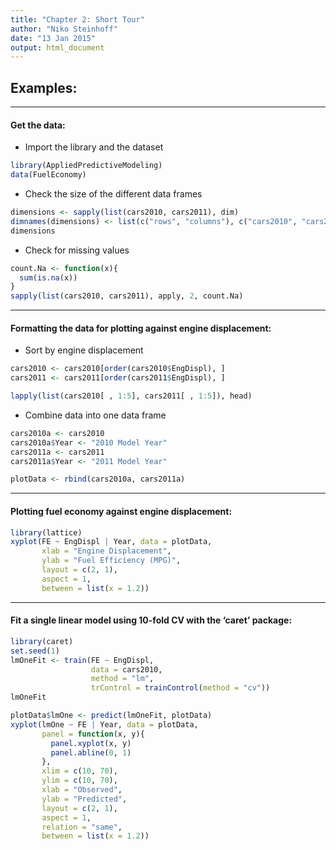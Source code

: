 ```yaml
---
title: "Chapter 2: Short Tour"
author: "Niko Steinhoff"
date: "13 Jan 2015"
output: html_document
---
```


Examples:
---


___
#### Get the data:

- Import the library and the dataset 
```r
library(AppliedPredictiveModeling)
data(FuelEconomy)
```

- Check the size of the different data frames
```r
dimensions <- sapply(list(cars2010, cars2011), dim)
dimnames(dimensions) <- list(c("rows", "columns"), c("cars2010", "cars2011"))
dimensions
```

- Check for missing values
```r
count.Na <- function(x){
  sum(is.na(x))
}
sapply(list(cars2010, cars2011), apply, 2, count.Na)
```

___
#### Formatting the data for plotting against engine displacement:

- Sort by engine displacement
```r
cars2010 <- cars2010[order(cars2010$EngDispl), ]
cars2011 <- cars2011[order(cars2011$EngDispl), ]

lapply(list(cars2010[ , 1:5], cars2011[ , 1:5]), head)
```

- Combine data into one data frame
```r
cars2010a <- cars2010
cars2010a$Year <- "2010 Model Year"
cars2011a <- cars2011
cars2011a$Year <- "2011 Model Year"

plotData <- rbind(cars2010a, cars2011a)
```

___
#### Plotting fuel economy against engine displacement:

```r
library(lattice)
xyplot(FE ~ EngDispl | Year, data = plotData,
       xlab = "Engine Displacement", 
       ylab = "Fuel Efficiency (MPG)", 
       layout = c(2, 1),
       aspect = 1,
       between = list(x = 1.2))
```

___
#### Fit a single linear model using 10-fold CV with the 'caret' package:

```r
library(caret)
set.seed(1)
lmOneFit <- train(FE ~ EngDispl, 
                  data = cars2010, 
                  method = "lm",
                  trControl = trainControl(method = "cv"))
lmOneFit

plotData$lmOne <- predict(lmOneFit, plotData)
xyplot(lmOne ~ FE | Year, data = plotData,
       panel = function(x, y){
         panel.xyplot(x, y)
         panel.abline(0, 1)
       },
       xlim = c(10, 70),
       ylim = c(10, 70),
       xlab = "Observed", 
       ylab = "Predicted", 
       layout = c(2, 1),
       aspect = 1,
       relation = "same",
       between = list(x = 1.2))
```


